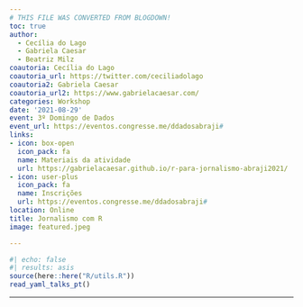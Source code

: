 ```yaml
---
# THIS FILE WAS CONVERTED FROM BLOGDOWN!
toc: true
author: 
  - Cecília do Lago
  - Gabriela Caesar
  - Beatriz Milz
coautoria: Cecília do Lago
coautoria_url: https://twitter.com/ceciliadolago
coautoria2: Gabriela Caesar
coautoria_url2: https://www.gabrielacaesar.com/
categories: Workshop
date: '2021-08-29'
event: 3º Domingo de Dados
event_url: https://eventos.congresse.me/ddadosabraji#
links:
- icon: box-open
  icon_pack: fa
  name: Materiais da atividade
  url: https://gabrielacaesar.github.io/r-para-jornalismo-abraji2021/
- icon: user-plus
  icon_pack: fa
  name: Inscrições
  url: https://eventos.congresse.me/ddadosabraji#
location: Online
title: Jornalismo com R
image: featured.jpeg

---
```


```r
#| echo: false
#| results: asis
source(here::here("R/utils.R"))
read_yaml_talks_pt()
```


---

